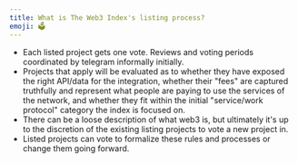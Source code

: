 ```yaml
---
title: What is The Web3 Index's listing process?
emoji: 🗳
---
```


- Each listed project gets one vote. Reviews and voting periods coordinated by telegram informally initially.
- Projects that apply will be evaluated as to whether they have exposed the right API/data for the integration, whether their "fees" are captured truthfully and represent what people are paying to use the services of the network, and whether they fit within the initial "service/work protocol" category the index is focused on.
- There can be a loose description of what web3 is, but ultimately it's up to the discretion of the existing listing projects to vote a new project in.
- Listed projects can vote to formalize these rules and processes or change them going forward.
